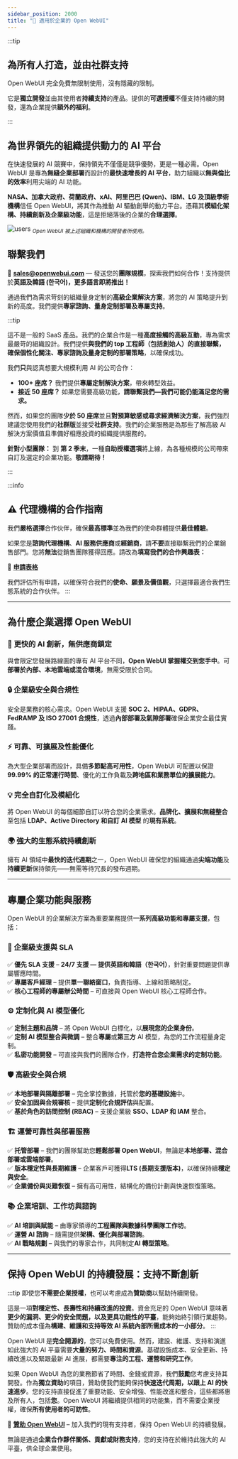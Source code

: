 ```yaml
---
sidebar_position: 2000
title: "🏢 適用於企業的 Open WebUI"
---
```



:::tip

## 為所有人打造，並由社群支持

Open WebUI 完全免費無限制使用，沒有隱藏的限制。

它是**獨立開發**並由其使用者**持續支持**的產品。提供的**可選授權**不僅支持持續的開發，還為企業提供**額外的福利**。

:::


## 為世界領先的組織提供動力的 AI 平台


在快速發展的 AI 競賽中，保持領先不僅僅是競爭優勢，更是一種必需。Open WebUI 是專為**無縫企業部署**而設計的**最快速增長的 AI 平台**，助力組織以**無與倫比的效率**利用尖端的 AI 功能。

**NASA、加拿大政府、荷蘭政府、xAI、阿里巴巴 (Qwen)、IBM、LG 及頂級學術機構**信任 Open WebUI，將其作為推動 AI 驅動創舉的動力平台。憑藉其**模組化架構、持續創新及企業級功能**，這是拒絕落後的企業的**合理選擇**。

![users](/images/enterprise/users.png)
<sub className=" text-xs">*Open WebUI 被上述組織和機構的開發者所使用。*</sub>


## **聯繫我們**

📧 **sales@openwebui.com** — 發送您的**團隊規模**，探索我們如何合作！支持提供於**英語及韓語 (한국어)，更多語言即將推出！**

通過我們為需求苛刻的組織量身定制的**高級企業解決方案**，將您的 AI 策略提升到新的高度。我們提供**專家諮詢、量身定制部署及專屬支持**。


:::tip

這不是一般的 SaaS 產品。我們的企業合作是一種**高度接觸的高級互動**，專為需求最嚴苛的組織設計。我們提供**與我們的 top 工程師（包括創始人）的直接聯繫，確保個性化關注、專家諮詢及量身定制的部署策略**，以確保成功。

我們**只**與認真想要大規模利用 AI 的公司合作：

- **100+ 座席？** 我們提供**專屬定制解決方案**，帶來轉型效益。
- **接近 50 座席？** 如果您需要高級功能，**請聯繫我們—我們可能仍能滿足您的需求。**

然而，如果您的團隊**少於 50 座席**並且**對預算敏感或尋求經濟解決方案**，我們強烈建議您使用我們的**社群版**並接受**社群支持**。我們的企業服務是為那些了解高級 AI 解決方案價值且準備好相應投資的組織提供服務的。

**針對小型團隊：** 到 **第 2 季末**，一種**自助授權選項**將上線，為各種規模的公司帶來自訂及選定的企業功能。**敬請期待！**

:::


:::info

## ⚠️ 代理機構的合作指南

我們**嚴格選擇**合作伙伴，確保**最高標準**並為我們的使命群體提供**最佳體驗**。

如果您是**諮詢代理機構**、**AI 服務供應商**或**經銷商**，請**不要**直接聯繫我們的企業銷售部門。您將**無法**從銷售團隊獲得回應。請改為**填寫我們的合作興趣表：**

🔗 **[申請表格](https://forms.gle/SemdgxjFXpHmdCby6)**

我們評估所有申請，以確保符合我們的**使命、願景及價值觀**，只選擇最適合我們生態系統的合作伙伴。
:::


---

## 為什麼企業選擇 Open WebUI

### 🚀 **更快的 AI 創新，無供應商鎖定**
與會限定您發展路線圖的專有 AI 平台不同，**Open WebUI 掌握權交到您手中**。可**部署於內部、本地雲端或混合環境**，無需受限於合同。

### 🔒 **企業級安全與合規性**
安全是業務的核心需求。Open WebUI 支援 **SOC 2、HIPAA、GDPR、FedRAMP 及 ISO 27001 合規性**，透過**內部部署及氣隙部署**確保企業安全最佳實踐。

### ⚡ **可靠、可擴展及性能優化**
為大型企業部署而設計，具備**多節點高可用性**，Open WebUI 可配置以保證 **99.99% 的正常運行時間**、優化的工作負載及**跨地區和業務單位的擴展能力**。

### 💡 **完全自訂化及模組化**
將 Open WebUI 的每個細節自訂以符合您的企業需求。**品牌化、擴展和無縫整合**至包括 **LDAP、Active Directory 和自訂 AI 模型** 的**現有系統**。

### 🌍 **強大的生態系統持續創新**
擁有 AI 領域中**最快的迭代週期**之一，Open WebUI 確保您的組織通過**尖端功能**及**持續更新**保持領先——無需等待冗長的發布週期。

---

## **專屬企業功能與服務**  

Open WebUI 的企業解決方案為重要業務提供**一系列高級功能和專屬支援**，包括：  

### 🔧 **企業級支援與 SLA**  
✅ **優先 SLA 支援** – **24/7 支援 — 提供英語和韓語（한국어）**，針對重要問題提供專屬響應時間。  
✅ **專屬客戶經理** – 提供**單一聯絡窗口**，負責指導、上線和策略制定。  
✅ **核心工程師的專屬辦公時間** – 可直接與 Open WebUI 核心工程師合作。  

### ⚙ **定制化與 AI 模型優化**  
✅ **定制主題和品牌** – 將 Open WebUI 白標化，以**展現您的企業身份**。  
✅ **定制 AI 模型整合與微調** – 整合**專屬**或**第三方** AI 模型，為您的工作流程量身定制。  
✅ **私密功能開發** – 可直接與我們的團隊合作，**打造符合您企業需求的定制功能**。  

### 🛡️ **高級安全與合規**  
✅ **本地部署與隔離部署** – 完全掌控數據，托管於**您的基礎設施**中。  
✅ **安全加固與合規審核** – 提供**定制化合規評估**與配置。  
✅ **基於角色的訪問控制 (RBAC)** – 支援企業級 **SSO、LDAP 和 IAM** 整合。  

### 🏗️ **運營可靠性與部署服務**  
✅ **托管部署** – 我們的團隊幫助您**輕鬆部署 Open WebUI**，無論是**本地部署、混合部署或雲端部署**。  
✅ **版本穩定性與長期維護** – 企業客戶可獲得**LTS (長期支援版本)**，以確保持續**穩定與安全**。  
✅ **企業備份與災難恢復** – 擁有高可用性，結構化的備份計劃與快速恢復策略。  

### 📚 **企業培訓、工作坊與諮詢**  
✅ **AI 培訓與賦能** – 由專家領導的**工程團隊與數據科學團隊工作坊**。  
✅ **運營 AI 諮詢** – 隨需提供**架構、優化與部署諮詢**。  
✅ **AI 戰略規劃** – 與我們的專家合作，共同制定**AI 轉型策略**。  

---

## **保持 Open WebUI 的持續發展：支持不斷創新** 

:::tip
即使您**不需要企業授權**，也可以考慮成為**贊助商**以幫助持續開發。 

這是一項**對穩定性、長壽性和持續改進的投資**。資金充足的 Open WebUI 意味著**更少的漏洞、更少的安全問題，以及更具功能性的平臺**，能夠始終引領行業趨勢。贊助的成本僅為**構建、維護和支持等效 AI 系統內部所需成本的一小部分**。 
:::


Open WebUI 是**完全開源的**，您可以免費使用。然而，建設、維護、支持和演進如此強大的 AI 平臺需要**大量的努力、時間和資源**。基礎設施成本、安全更新、持續改進以及緊跟最新 AI 進展，都需要**專注的工程、運營和研究工作**。  

如果 Open WebUI 為您的業務節省了時間、金錢或資源，我們**鼓勵**您考慮支持其開發。作為**獨立資助**的項目，贊助使我們能夠保持**快速迭代周期，以跟上 AI 的快速進步**。您的支持直接促進了重要功能、安全增強、性能改進和整合，這些都將惠及所有人，包括**您**。Open WebUI 將繼續提供相同的功能集，而不需要企業授權，確保**所有使用者的可訪性**。

💙 **[贊助 Open WebUI](https://github.com/sponsors/tjbck)** – 加入我們的現有支持者，保持 Open WebUI 的持續發展。  

無論是通過**企業合作夥伴關係、貢獻或財務支持**，您的支持在於維持此強大的 AI 平臺，供全球企業使用。  

